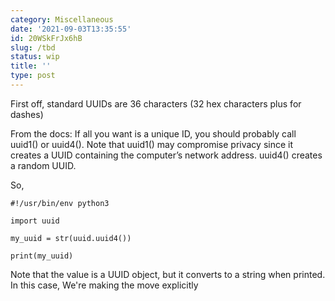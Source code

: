 ```yaml
---
category: Miscellaneous
date: '2021-09-03T13:35:55'
id: 20WSkFrJx6hB
slug: /tbd
status: wip
title: ''
type: post
---
```


First off, standard UUIDs are 36 characters (32 hex characters plus for dashes)


From the docs: If all you want is a unique ID, you should probably call uuid1() or uuid4(). Note that uuid1() may compromise privacy since it creates a UUID containing the computer’s network address. uuid4() creates a random UUID.

So, 

```python3
#!/usr/bin/env python3

import uuid

my_uuid = str(uuid.uuid4())

print(my_uuid)
```

Note that the value is a UUID object, but it converts to a string when printed. In this case, We're making the move explicitly